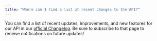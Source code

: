 ```yaml
---
title: "Where can I find a list of recent changes to the API?"
---
```


You can find a list of recent updates, improvements, and new features for our API in our [official Changelog](https://www.assemblyai.com/changelog). Be sure to subscribe to that page to receive notifications on future updates!
